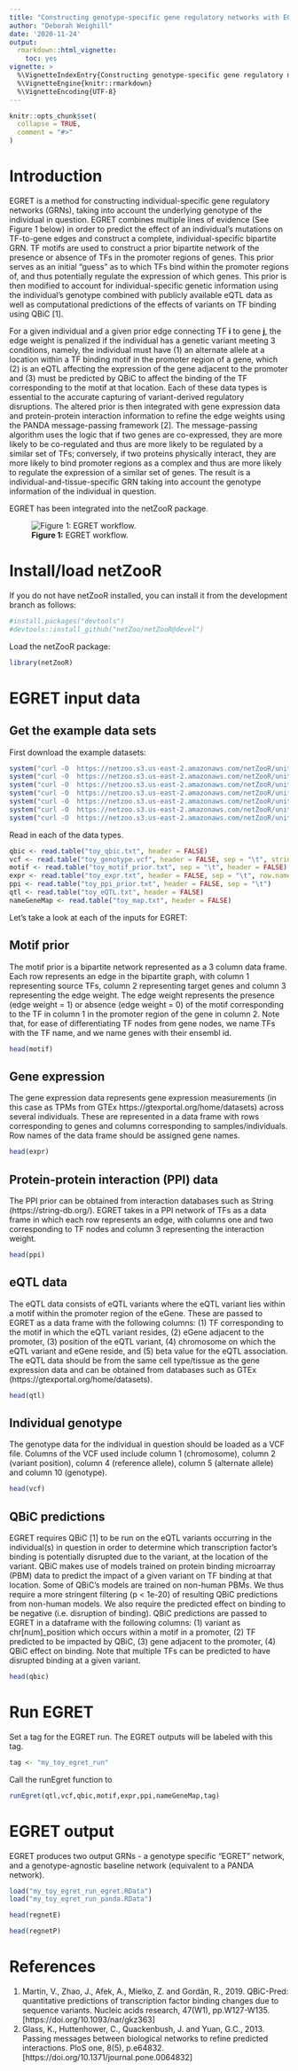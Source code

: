```yaml
---
title: "Constructing genotype-specific gene regulatory networks with EGRET"
author: "Deborah Weighill"
date: '2020-11-24'
output:
  rmarkdown::html_vignette:
    toc: yes
vignette: >
  %\VignetteIndexEntry{Constructing genotype-specific gene regulatory networks with EGRET}
  %\VignetteEngine{knitr::rmarkdown}
  %\VignetteEncoding{UTF-8}
---
```


```r
knitr::opts_chunk$set(
  collapse = TRUE,
  comment = "#>"
)
```

# Introduction
EGRET is a method for constructing individual-specific gene regulatory networks (GRNs), taking into account the underlying genotype of the individual in question. EGRET combines multiple lines of evidence (See Figure 1 below) in order to predict the effect of an individual's mutations on TF-to-gene edges and construct a complete, individual-specific bipartite GRN. TF motifs are used to construct a prior bipartite network of the presence or absence of TFs in the promoter regions of genes. This prior serves as an initial "guess" as to which TFs bind within the promoter regions of, and thus potentially regulate the expression of which genes. This prior is then modified to account for individual-specific genetic information using the individual's genotype combined with publicly available eQTL data as well as computational predictions of the effects of variants on TF binding using QBiC [1]. 

For a given individual and a given prior edge connecting TF **i** to gene **j**, the edge weight is penalized if the individual has a genetic variant meeting 3 conditions, namely, the individual must have (1) an alternate allele at a location within a TF binding motif in the promoter region of a gene, which (2) is an eQTL affecting the expression of the gene adjacent to the promoter and (3) must be predicted by QBiC to affect the binding of the TF corresponding to the motif at that location. Each of these data types is essential to the accurate capturing of variant-derived regulatory disruptions. The altered prior is then integrated with gene expression data and protein-protein interaction information to refine the edge weights using the PANDA message-passing framework [2]. The message-passing algorithm uses the logic that if two genes are co-expressed, they are more likely to be co-regulated and thus are more likely to be regulated by a similar set of TFs; conversely, if two proteins physically interact, they are more likely to bind promoter regions as a complex and thus are more likely to regulate the expression of a similar set of genes. The result is a individual-and-tissue-specific GRN taking into account the genotype information of the individual in question.

EGRET has been integrated into the netZooR package.

![**Figure 1:** EGRET workflow.](https://netzoo.s3.us-east-2.amazonaws.com/netZooR/tutorial_datasets/diagram.png)

# Install/load netZooR 
If you do not have netZooR installed, you can install it from the development branch as follows:
```r
#install.packages("devtools")
#devtools::install_github("netZoo/netZooR@devel")
```

Load the netZooR package:
```r
library(netZooR)
```

# EGRET input data

## Get the example data sets
First download the example datasets:
```r
system("curl -O  https://netzoo.s3.us-east-2.amazonaws.com/netZooR/unittest_datasets/EGRET/toy_qbic.txt")
system("curl -O  https://netzoo.s3.us-east-2.amazonaws.com/netZooR/unittest_datasets/EGRET/toy_genotype.vcf")
system("curl -O  https://netzoo.s3.us-east-2.amazonaws.com/netZooR/unittest_datasets/EGRET/toy_motif_prior.txt")
system("curl -O  https://netzoo.s3.us-east-2.amazonaws.com/netZooR/unittest_datasets/EGRET/toy_expr.txt")
system("curl -O  https://netzoo.s3.us-east-2.amazonaws.com/netZooR/unittest_datasets/EGRET/toy_ppi_prior.txt")
system("curl -O  https://netzoo.s3.us-east-2.amazonaws.com/netZooR/unittest_datasets/EGRET/toy_eQTL.txt")
system("curl -O  https://netzoo.s3.us-east-2.amazonaws.com/netZooR/unittest_datasets/EGRET/toy_map.txt")
```

Read in each of the data types.
```r
qbic <- read.table("toy_qbic.txt", header = FALSE)
vcf <- read.table("toy_genotype.vcf", header = FALSE, sep = "\t", stringsAsFactors = FALSE, colClasses = c("character", "numeric", "character", "character", "character", "character", "character", "character", "character", "character"))
motif <- read.table("toy_motif_prior.txt", sep = "\t", header = FALSE)
expr <- read.table("toy_expr.txt", header = FALSE, sep = "\t", row.names = 1)
ppi <- read.table("toy_ppi_prior.txt", header = FALSE, sep = "\t")
qtl <- read.table("toy_eQTL.txt", header = FALSE)
nameGeneMap <- read.table("toy_map.txt", header = FALSE)
```

Let's take a look at each of the inputs for EGRET:

## Motif prior
The motif prior is a bipartite network represented as a 3 column data frame. Each row represents an edge in the bipartite graph, with column 1 representing source TFs, column 2 representing target genes and column 3 representing the edge weight. The edge weight represents the presence (edge weight = 1) or absence (edge weight = 0) of the motif corresponding to the TF in column 1 in the promoter region of the gene in column 2. Note that, for ease of differentiating TF nodes from gene nodes, we name TFs with the TF name, and we name genes with their ensembl id.

```r
head(motif)
```

## Gene expression
The gene expression data represents gene expression measurements (in this case as TPMs from GTEx https://gtexportal.org/home/datasets) across several individuals. These are represented in a data frame with rows corresponding to genes and columns corresponding to samples/individuals. Row names of the data frame should be assigned gene names. 
```r
head(expr)
```

## Protein-protein interaction (PPI) data
The PPI prior can be obtained from interaction databases such as String (https://string-db.org/). EGRET takes in a PPI network of TFs as a data frame in which each row represents an edge, with columns one and two corresponding to TF nodes and column 3 representing the interaction weight.

```r
head(ppi)
```

## eQTL data
The eQTL data consists of eQTL variants where the eQTL variant lies within a motif within the promoter region of the eGene. These are passed to EGRET as a data frame with the following columns: (1) TF corresponding to the motif in which the eQTL variant resides, (2) eGene adjacent to the promoter, (3) position of the eQTL variant, (4) chromosome on which the eQTL variant and eGene reside, and (5) beta value for the eQTL association. The eQTL data should be from the same cell type/tissue as the gene expression data and can be obtained from databases such as GTEx (https://gtexportal.org/home/datasets).

```r
head(qtl)
```

## Individual genotype
The genotype data for the individual in question should be loaded as a VCF file. Columns of the VCF used include column 1 (chromosome), column 2 (variant position), column 4 (reference allele), column 5 (alternate allele) and column 10 (genotype).

```r
head(vcf)
```

## QBiC predictions
EGRET requires QBiC [1] to be run on the eQTL variants occurring in the individual(s) in question in order to determine which transcription factor's binding is potentially disrupted due to the variant, at the location of the variant. QBiC makes use of models trained on protein binding microarray (PBM) data to predict the impact of a given variant on TF binding at that location. Some of QBiC's models are trained on non-human PBMs. We thus require a more stringent filtering (p < 1e-20) of resulting QBiC predictions from non-human models. We also require the predicted effect on binding to be negative (i.e. disruption of binding). QBiC predictions are passed to EGRET in a dataframe with the following columns: (1) variant as chr[num]_position which occurs within a motif in a promoter, (2) TF predicted to be impacted by QBiC, (3) gene adjacent to the promoter, (4) QBiC effect on binding. Note that multiple TFs can be predicted to have disrupted binding at a given variant.

```r
head(qbic)
```


# Run EGRET 
Set a tag for the EGRET run. The EGRET outputs will be labeled with this tag.

```r
tag <- "my_toy_egret_run"
```

Call the runEgret function to 
```r
runEgret(qtl,vcf,qbic,motif,expr,ppi,nameGeneMap,tag)
```

# EGRET output
EGRET produces two output GRNs - a genotype specific "EGRET" network, and a genotype-agnostic baseline network (equivalent to a PANDA network).

```r
load("my_toy_egret_run_egret.RData")
load("my_toy_egret_run_panda.RData")

head(regnetE)

head(regnetP)
```

# References
1. Martin, V., Zhao, J., Afek, A., Mielko, Z. and Gordân, R., 2019. QBiC-Pred: quantitative predictions of transcription factor binding changes due to sequence variants. Nucleic acids research, 47(W1), pp.W127-W135. [https://doi.org/10.1093/nar/gkz363]
2. Glass, K., Huttenhower, C., Quackenbush, J. and Yuan, G.C., 2013. Passing messages between biological networks to refine predicted interactions. PloS one, 8(5), p.e64832. [https://doi.org/10.1371/journal.pone.0064832]
